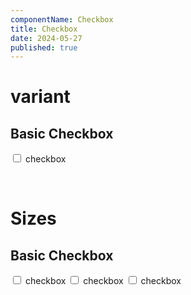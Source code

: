 ```yaml
---
componentName: Checkbox
title: Checkbox
date: 2024-05-27
published: true
---
```


# variant

## Basic Checkbox

<Preview>
  <form>
    <div className="flex items-center">
      <div className="flex items-center checkbox-basic">
        <label className="checkbox checkbox-md">
          <input className="checkbox-icon" type="checkbox" />
          <span className="checkbox-label">checkbox</span>
        </label>
      </div>
    </div>
  </form>
</Preview>

<br />

# Sizes

## Basic Checkbox

<Preview>
  <form>
    <div className="flex items-center">
      <div className="flex items-center checkbox-basic">
        <label className="checkbox checkbox-lg">
          <input className="checkbox-icon" type="checkbox" />
          <span className="checkbox-label">checkbox</span>
        </label>
        <label className="checkbox checkbox-md">
          <input className="checkbox-icon" type="checkbox" />
          <span className="checkbox-label">checkbox</span>
        </label>
        <label className="checkbox checkbox-sm">
          <input className="checkbox-icon" type="checkbox" />
          <span className="checkbox-label">checkbox</span>
        </label>
      </div>
    </div>
  </form>
</Preview>

[//]: # "## Button Checkbox"
[//]: #
[//]: # "<Preview>"
[//]: # "  <form>"
[//]: # '    <div className="flex items-center">'
[//]: # '      <div className="flex items-center checkbox-button">'
[//]: # '        <label className="checkbox-label">'
[//]: # '          <input className="checkbox-icon" type="checkbox" /> checkbox button'
[//]: # "        </label>"
[//]: # '        <label className="checkbox-label">'
[//]: # '          <input className="checkbox-icon" type="checkbox" /> checkbox button'
[//]: # "        </label>"
[//]: # "      </div>"
[//]: # "    </div>"
[//]: # "  </form>"
[//]: # "</Preview>"
